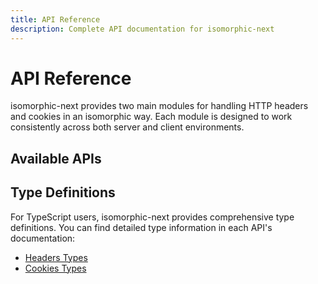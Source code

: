 ```yaml
---
title: API Reference
description: Complete API documentation for isomorphic-next
---
```


# API Reference

isomorphic-next provides two main modules for handling HTTP headers and cookies in an isomorphic way. Each module is designed to work consistently across both server and client environments.

## Available APIs

<Cards>
  <Card title="Headers API" href="/api/headers" />
  <Card title="Cookies API" href="/api/cookies" />
</Cards>

## Type Definitions

For TypeScript users, isomorphic-next provides comprehensive type definitions. You can find detailed type information in each API's documentation:

- [Headers Types](/api/headers#types)
- [Cookies Types](/api/cookies#types)

